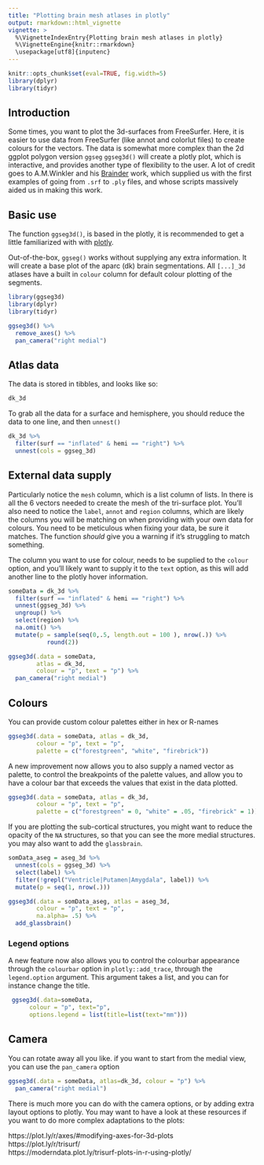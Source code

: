 ```yaml
---
title: "Plotting brain mesh atlases in plotly"
output: rmarkdown::html_vignette
vignette: >
  %\VignetteIndexEntry{Plotting brain mesh atlases in plotly}
  %\VignetteEngine{knitr::rmarkdown}
  \usepackage[utf8]{inputenc}
---
```

  
```r
knitr::opts_chunk$set(eval=TRUE, fig.width=5)
library(dplyr)
library(tidyr)
```

## Introduction
Some times, you want to plot the 3d-surfaces from FreeSurfer. Here, it is easier to use data from FreeSurfer (like annot and colorlut files) to create colours for the vectors. 
The data is somewhat more complex than the 2d ggplot polygon version `ggseg`
`ggseg3d()` will create a plotly plot, which is interactive, and provides another type of flexibility to the user. 
A lot of credit goes to A.M.Winkler and his [Brainder](https://brainder.org/) work, which supplied us with the first examples of going from `.srf` to `.ply` files, and whose scripts massively aided us in making this work.

## Basic use
The function `ggseg3d()`, is based in the plotly, it is recommended to get a little familiarized with with [plotly](https://plotly-book.cpsievert.me/). 

Out-of-the-box, `ggseg()` works without supplying any extra information. 
It will create a base plot of the aparc (dk) brain segmentations.
All `[...]_3d` atlases have a built in `colour` column for default colour plotting of the segments.

```r
library(ggseg3d)
library(dplyr)
library(tidyr)
```
```r
ggseg3d() %>% 
  remove_axes() %>% 
  pan_camera("right medial")
```


## Atlas data
The data is stored in tibbles, and looks like so:
```r
dk_3d
```

To grab all the data for a surface and hemisphere, you should reduce the data to one line, and then `unnest()`
```r
dk_3d %>% 
  filter(surf == "inflated" & hemi == "right") %>% 
  unnest(cols = ggseg_3d)
```

## External data supply
Particularly notice the `mesh` column, which is a list column of lists. In there is all the 6 vectors needed to create the mesh of the tri-surface plot. 
You'll also need to notice the `label`, `annot` and `region` columns, which are likely the columns you will be matching on when providing with your own data for colours. 
You need to be meticulous when fixing your data, be sure it matches.
The function _should_ give you a warning if it's struggling to match something. 

The column you want to use for colour, needs to be supplied to the `colour` option, and you'll likely want to supply it to the `text` option, as this will add another line to the plotly hover information.

```r
someData = dk_3d %>% 
  filter(surf == "inflated" & hemi == "right") %>% 
  unnest(ggseg_3d) %>% 
  ungroup() %>% 
  select(region) %>% 
  na.omit() %>% 
  mutate(p = sample(seq(0,.5, length.out = 100 ), nrow(.)) %>% 
           round(2)) 

ggseg3d(.data = someData, 
        atlas = dk_3d,
        colour = "p", text = "p") %>% 
  pan_camera("right medial")
```

## Colours
<!-- You can also change the palette. Choose from ALL the paletteer palettes, just use their name. -->
<!-- ```{r,fig.width=5} -->
<!--   ggseg3d(.data = someData, atlas = dk_3d, colour = "p", text = "p", palette = "berlin") -->
<!--   ggseg3d(.data = someData, atlas = dk_3d, colour = "p", text = "p", palette = "RdBu") -->
<!--   ggseg3d(.data = someData, atlas = dk_3d, colour = "p", text = "p", palette = "GrandBudapest1") -->
<!-- ``` -->

You can provide custom colour palettes either in hex or R-names
```r
ggseg3d(.data = someData, atlas = dk_3d, 
        colour = "p", text = "p", 
        palette = c("forestgreen", "white", "firebrick"))
```

A new improvement now allows you to also supply a named vector as palette, to control the breakpoints of the palette values, and allow you to have a colour bar that exceeds the values that exist in the data plotted.
```r
ggseg3d(.data = someData, atlas = dk_3d, 
        colour = "p", text = "p", 
        palette = c("forestgreen" = 0, "white" = .05, "firebrick" = 1))
```

If you are plotting the sub-cortical structures, you might want to reduce the opacity of the `NA` structures, so that you can see the more medial structures. you may also want to add the `glassbrain`.
```r
somData_aseg = aseg_3d %>% 
  unnest(cols = ggseg_3d) %>% 
  select(label) %>% 
  filter(!grepl("Ventricle|Putamen|Amygdala", label)) %>% 
  mutate(p = seq(1, nrow(.))) 

ggseg3d(.data = somData_aseg, atlas = aseg_3d, 
        colour = "p", text = "p", 
        na.alpha= .5) %>% 
  add_glassbrain()
```

### Legend options
A new feature now also allows you to control the colourbar appearance through the `colourbar` option in `plotly::add_trace`, through the `legend.option` argument. 
This argument takes a list, and you can for instance change the title. 


```r
 ggseg3d(.data=someData,
      colour = "p", text="p", 
      options.legend = list(title=list(text="mm")))
```


## Camera
You can rotate away all you like. if you want to start from the medial view, you can use the `pan_camera` option
```r
ggseg3d(.data = someData, atlas=dk_3d, colour = "p") %>% 
  pan_camera("right medial")
```

There is much more you can do with the camera options, or by adding extra layout options to plotly. 
You may want to have a look at these resources if you want to do more complex adaptations to the plots:

https://plot.ly/r/axes/#modifying-axes-for-3d-plots  
https://plot.ly/r/trisurf/  
https://moderndata.plot.ly/trisurf-plots-in-r-using-plotly/




